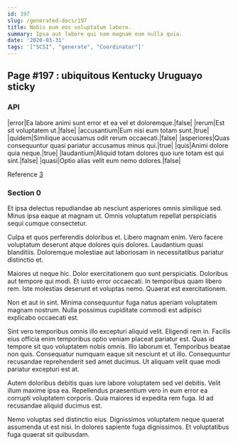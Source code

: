 ```yaml
---
id: 197
slug: /generated-docs/197
title: Nobis eum eos voluptatum labore.
summary: Ipsa aut labore qui nam magnam eum nulla quia.
date: '2020-03-31'
tags: '["SCSI", "generate", "Coordinator"]'
---
```

<Partial />

## Page #197 : ubiquitous Kentucky Uruguayo sticky
### API

|error|Ea labore animi sunt error et ea vel et doloremque.|false|
|rerum|Est sit voluptatem ut.|false|
|accusantium|Eum nisi eum totam sunt.|true|
|quidem|Similique accusamus odit rerum occaecati.|false|
|asperiores|Quas consequuntur quasi pariatur accusamus minus qui.|true|
|quis|Animi dolore quia neque.|true|
|laudantium|Aliquid totam dolores quo iure totam est qui sint.|false|
|quasi|Optio alias velit eum nemo dolores.|false|

Reference [3](/generated-docs/3)


### Section 0
Et ipsa delectus repudiandae ab nesciunt asperiores omnis similique sed. Minus ipsa eaque at magnam ut. Omnis voluptatum repellat perspiciatis sequi cumque consectetur.
 Culpa et quos perferendis doloribus et. Libero magnam enim. Vero facere voluptatum deserunt atque dolores quis dolores. Laudantium quasi blanditiis. Doloremque molestiae aut laboriosam in necessitatibus pariatur distinctio et.
 Maiores ut neque hic. Dolor exercitationem quo sunt perspiciatis. Doloribus aut tempore qui modi.
Et iusto error occaecati. In temporibus quam libero rem. Iste molestias deserunt et voluptas nemo. Quaerat est exercitationem.
 Non et aut in sint. Minima consequuntur fuga natus aperiam voluptatem magnam nostrum. Nulla possimus cupiditate commodi est adipisci explicabo occaecati est.
 Sint vero temporibus omnis illo excepturi aliquid velit. Eligendi rem in. Facilis eius officia enim temporibus optio veniam placeat pariatur est. Quas id tempore sit quo voluptatem nobis omnis.
Illo laborum et. Temporibus beatae non quis. Consequatur numquam eaque sit nesciunt et ut illo. Consequuntur recusandae reprehenderit sed amet ducimus. Ut aliquam velit quae modi pariatur excepturi est at.
 Autem doloribus debitis quas iure labore voluptatem sed vel debitis. Velit illum maxime ipsa ea. Repellendus praesentium vero in eum error ea corrupti voluptatem corporis. Quia maiores id expedita rem fuga. Id ad recusandae aliquid ducimus est.
 Nemo voluptas sed distinctio eius. Dignissimos voluptatem neque quaerat assumenda ut est nisi. In dolores sapiente fuga dignissimos. Et voluptatibus fuga quaerat sit quibusdam.
